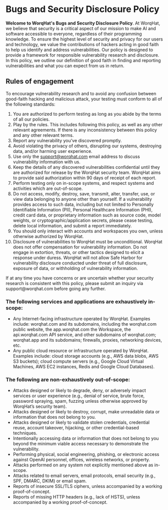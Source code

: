 
# Bugs and Security Disclosure Policy

**Welcome to WorqHat's Bugs and Security Disclosure Policy**. At WorqHat, we believe that security
is a critical aspect of our mission to make AI and software accessible to everyone, regardless of their programming knowledge. To ensure the highest level of security and privacy for our users and technology, we value the contributions of hackers acting in good faith to help us identify and address vulnerabilities. Our policy is designed to provide a framework for responsible vulnerability research and disclosure. In this policy, we outline our definition of good faith in finding and reporting vulnerabilities and what you can expect from us in return.

## Rules of engagement

To encourage vulnerability research and to avoid any confusion between good-faith hacking and malicious attack, your testing must conform to all of the following standards:

1) You are authorized to perform testing as long as you abide by the terms of all our policies.
2) Play by the rules. This includes following this policy, as well as any other relevant
agreements. If there is any inconsistency between this policy and any other relevant terms.
3) Report any vulnerability you’ve discovered promptly.
4) Avoid violating the privacy of others, disrupting our systems, destroying data, and/or harming
user experience.
5) Use only the support@worqhat.com email address to discuss vulnerability information
with us.
6) Keep the details of any discovered vulnerabilities confidential until they are authorized for
release by the WorqHat security team. WorqHat aims to provide said authorization within 90 days of
receipt of each report.
7) Perform testing only on in-scope systems, and respect systems and activities which are
out-of-scope.
8) Do not access, modify, destroy, save, transmit, alter, transfer, use, or view data belonging to
anyone other than yourself. If a vulnerability provides access to such data, including but not limited to Personally Identifiable Information (PII), Personal Healthcare Information (PHI), credit card data, or proprietary information such as source code, model weights, or cryptographic/application secrets, please cease testing, delete local information, and submit a report immediately.
9) You should only interact with accounts and workspaces you own, unless otherwise authorized by
WorqHat.
10) Disclosure of vulnerabilities to WorqHat must be unconditional. WorqHat does not offer
compensation
for vulnerability information. Do not engage in extortion, threats, or other tactics designed to elicit a response under duress. WorqHat will not allow Safe Harbor for vulnerability disclosure conducted under threat of full disclosure, exposure of data, or withholding of vulnerability information.

<Callout emoji="💡">
  If at any time you have concerns or are uncertain whether your security research is consistent
  with this policy, please submit an inquiry via support@worqhat.com before going any further.
</Callout>



### The following services and applications are exhaustively in-scope:

* Any Internet-facing infrastructure operated by WorqHat. Examples include: worqhat.com and its
subdomains, including the worqhat.com public website, the app.worqhat.com the Workspace,
the
api.worqhat.com API service, and other subdomains of worqhat.com; worqhat.app and its subdomains;
firewalls, proxies, networking devices, etc.
* Any public cloud resource or infrastructure operated by WorqHat. Examples include: cloud storage
accounts (e.g., AWS data blobs, AWS S3 buckets); cloud compute servers (e.g., Google Cloud
Virtual Machines, AWS
EC2 instances, Redis and Google Cloud Databases).

### The following are non-exhaustively out-of-scope:

* Attacks designed or likely to degrade, deny, or adversely impact services or user experience
(e.g., denial of service, brute force, password spraying, spam, fuzzing unless otherwise
approved by WorqHat’s security team).
* Attacks designed or likely to destroy, corrupt, make unreadable data or information that does
not belong to you.
* Attacks designed or likely to validate stolen credentials, credential reuse, account takeover,
hijacking, or other credential-based techniques.
* Intentionally accessing data or information that does not belong to you beyond the minimum
viable access necessary to demonstrate the vulnerability.
* Performing physical, social engineering, phishing, or electronic access against OpenAI
personnel, offices, wireless networks, or property.
* Attacks performed on any system not explicitly mentioned above as in-scope.
* Attacks related to email servers, email protocols, email security (e.g., SPF, DMARC, DKIM) or
email spam.
* Reports of insecure SSL/TLS ciphers, unless accompanied by a working proof-of-concept.
* Reports of missing HTTP headers (e.g., lack of HSTS), unless accompanied by a working
proof-of-concept.
